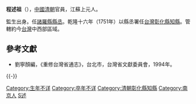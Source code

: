 '''程述祖'''（{{bd|？||？||}}），[[中國|中國]][[清朝|清朝]]官員，江蘇上元人。

監生出身。任[[諸羅縣|諸羅縣]][[縣丞|縣丞]]。乾隆十六年（1751年）以縣丞署任[[台灣|台灣]][[彰化縣|彰化縣]][[知縣|知縣]]。管轄約今[[台灣|台灣]]中西部區域。

==參考文獻==
*劉寧顏編，《重修台灣省通志》，台北市，台灣省文獻委員會，1994年。

{{-}}
{{start box}}
{{s-off}}
{{Succession box|[[賈賜桓|賈賜桓]]|[[沈光郁|沈光郁]]|[[台灣府|台灣府]][[諸羅縣|諸羅縣]][[笨港|笨港]][[縣丞|縣丞]]|<small>乾隆十三年（1748年）上任</small>}}
{{Succession box|[[蘇渭生|蘇渭生]]|[[程運青|程運青]]|[[台灣府|台灣府]][[彰化縣|彰化縣]][[知縣|知縣]]|<small>乾隆十六年（1751年）上任</small>}}
{{end box}}

[[Category:生年不详|Category:生年不详]]
[[Category:卒年不详|Category:卒年不详]]
[[Category:清朝彰化縣知縣|Category:清朝彰化縣知縣]]
[[Category:南京人|Category:南京人]]
[[Category:程姓|S述]]